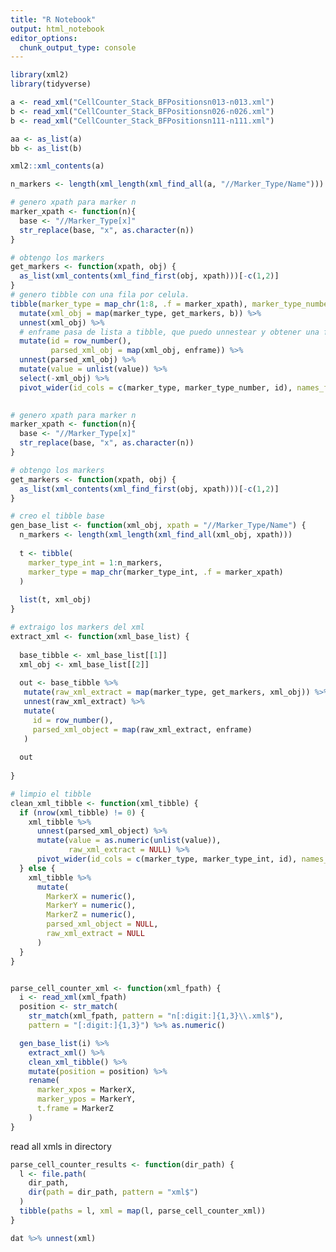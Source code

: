 ```yaml
---
title: "R Notebook"
output: html_notebook
editor_options: 
  chunk_output_type: console
---
```


```r
library(xml2)
library(tidyverse)
```

```r
a <- read_xml("CellCounter_Stack_BFPositionsn013-n013.xml")
b <- read_xml("CellCounter_Stack_BFPositionsn026-n026.xml")
b <- read_xml("CellCounter_Stack_BFPositionsn111-n111.xml")

aa <- as_list(a)
bb <- as_list(b)

xml2::xml_contents(a)

```

```r

n_markers <- length(xml_length(xml_find_all(a, "//Marker_Type/Name")))

# genero xpath para marker n
marker_xpath <- function(n){
  base <- "//Marker_Type[x]"
  str_replace(base, "x", as.character(n))
}

# obtengo los markers
get_markers <- function(xpath, obj) {
  as_list(xml_contents(xml_find_first(obj, xpath)))[-c(1,2)]
}
# genero tibble con una fila por celula.
tibble(marker_type = map_chr(1:8, .f = marker_xpath), marker_type_number = 1:8) %>%
  mutate(xml_obj = map(marker_type, get_markers, b)) %>% 
  unnest(xml_obj) %>% 
  # enframe pasa de lista a tibble, que puedo unnestear y obtener una fila por marker!
  mutate(id = row_number(),
         parsed_xml_obj = map(xml_obj, enframe)) %>%
  unnest(parsed_xml_obj) %>%
  mutate(value = unlist(value)) %>% 
  select(-xml_obj) %>% 
  pivot_wider(id_cols = c(marker_type, marker_type_number, id), names_from = "name", values_from = "value")
  


```

```r

# genero xpath para marker n
marker_xpath <- function(n){
  base <- "//Marker_Type[x]"
  str_replace(base, "x", as.character(n))
}

# obtengo los markers
get_markers <- function(xpath, obj) {
  as_list(xml_contents(xml_find_first(obj, xpath)))[-c(1,2)]
}

# creo el tibble base
gen_base_list <- function(xml_obj, xpath = "//Marker_Type/Name") {
  n_markers <- length(xml_length(xml_find_all(xml_obj, xpath)))
  
  t <- tibble(
    marker_type_int = 1:n_markers,
    marker_type = map_chr(marker_type_int, .f = marker_xpath)
  )
  
  list(t, xml_obj)
}

# extraigo los markers del xml
extract_xml <- function(xml_base_list) {
  
  base_tibble <- xml_base_list[[1]]
  xml_obj <- xml_base_list[[2]]
  
  out <- base_tibble %>%
   mutate(raw_xml_extract = map(marker_type, get_markers, xml_obj)) %>%
   unnest(raw_xml_extract) %>%
   mutate(
     id = row_number(),
     parsed_xml_object = map(raw_xml_extract, enframe)
   )
  
  out
  
}

# limpio el tibble
clean_xml_tibble <- function(xml_tibble) {
  if (nrow(xml_tibble) != 0) {
    xml_tibble %>%
      unnest(parsed_xml_object) %>%
      mutate(value = as.numeric(unlist(value)),
             raw_xml_extract = NULL) %>%
      pivot_wider(id_cols = c(marker_type, marker_type_int, id), names_from = "name", values_from = "value")
  } else {
    xml_tibble %>%
      mutate(
        MarkerX = numeric(),
        MarkerY = numeric(),
        MarkerZ = numeric(),
        parsed_xml_object = NULL,
        raw_xml_extract = NULL
      )
  }
}


parse_cell_counter_xml <- function(xml_fpath) {
  i <- read_xml(xml_fpath)
  position <- str_match(
    str_match(xml_fpath, pattern = "n[:digit:]{1,3}\\.xml$"),
    pattern = "[:digit:]{1,3}") %>% as.numeric()

  gen_base_list(i) %>%
    extract_xml() %>%
    clean_xml_tibble() %>%
    mutate(position = position) %>%
    rename(
      marker_xpos = MarkerX,
      marker_ypos = MarkerY,
      t.frame = MarkerZ
    )
}
```

read all xmls in directory

```r

parse_cell_counter_results <- function(dir_path) {
  l <- file.path(
    dir_path,
    dir(path = dir_path, pattern = "xml$")
  )
  tibble(paths = l, xml = map(l, parse_cell_counter_xml))
}

```

```r
dat %>% unnest(xml)
```

